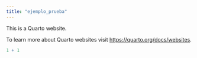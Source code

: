 ```yaml
---
title: "ejemplo_prueba"
---
```


This is a Quarto website.

To learn more about Quarto websites visit <https://quarto.org/docs/websites>.

```r
1 + 1
```
